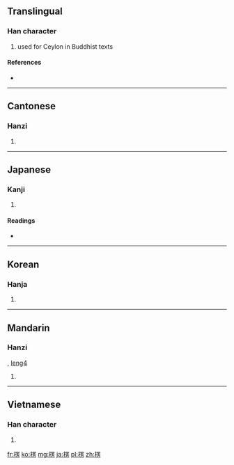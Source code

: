 ==Translingual==

===Han character===
{{Han char|rn=75|rad=木|as=09|sn=13|four=4692<sub>7</sub>|canj=木田中尸 (DWLS)}}

# used for Ceylon in Buddhist texts

====References====
* {{Han ref|kx=0540.080|dkj=15149|dj=0927.150|hdz=21250.100|uh=695E|ud=26974|bh=B7AB|bd=47019}}

----

==Cantonese==

===Hanzi===
{{yue-hanzi|jyut=|y=ling4}}

# {{defn|lang=yue|sort=木09}}

----

==Japanese==

===Kanji===
{{ja-kanji|grade=|rs=木09}}

# {{defn|lang=ja|sort=木09}}

====Readings====
* {{ja-readings|on=[[ろう]] (rō), [[りょう]] (ryō)|kun=[[かど]] (kado)}}

----

==Korean==

===Hanja===
{{ko-hanja|hangeul=릉>능|eumhun=|rv=reung>neung|mr=rŭng>nŭng|y=lung>nung}}

# {{defn|lang=ko|sort=木09}}

----

==Mandarin==

===Hanzi===
{{cmn-hanzi|pin=[[léng]] ([[leng2]])|wg=leng<sup>2</sup>}}, [[leng4]]

# {{defn|lang=cmn|sort=木09}}

----

==Vietnamese==

===Han character===
{{vi-hantu|[[lăng]]|rs=木09}}

# {{defn|lang=vi|sort=木09}}

[[fr:楞]]
[[ko:楞]]
[[mg:楞]]
[[ja:楞]]
[[pl:楞]]
[[zh:楞]]